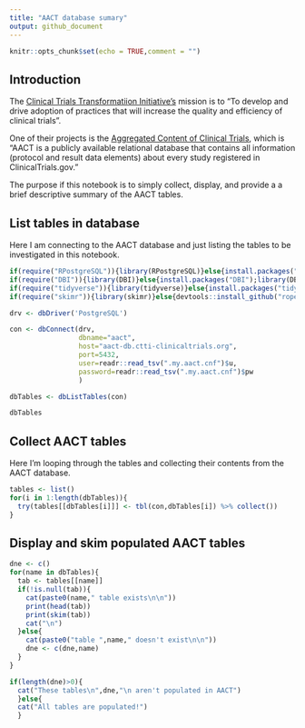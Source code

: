 ```yaml
---
title: "AACT database sumary"
output: github_document
---
```


```r
knitr::opts_chunk$set(echo = TRUE,comment = "")
```

## Introduction

The [Clinical Trials Transformatiion Initiative's](https://www.ctti-clinicaltrials.org/who-we-are/strategic-plan) mission is to "To develop and drive adoption of practices that will increase the quality and efficiency of clinical trials".

One of their projects is the [Aggregated Content of Clinical Trials](https://aact.ctti-clinicaltrials.org/), which is "AACT is a publicly available relational database that contains all information (protocol and result data elements) about every study registered in ClinicalTrials.gov."

The purpose if this notebook is to simply collect, display, and provide a a brief descriptive summary of the AACT tables. 

## List tables in database

Here I am connecting to the AACT database and just listing the tables to be investigated in this notebook.

```r

if(require("RPostgreSQL")){library(RPostgreSQL)}else{install.packages("RPostgreSQL");library(RPostgreSQL)}
if(require("DBI")){library(DBI)}else{install.packages("DBI");library(DBI)}
if(require("tidyverse")){library(tidyverse)}else{install.packages("tidyverse");library(tidyverse)}
if(require("skimr")){library(skimr)}else{devtools::install_github("ropenscilabs/skimr");library(skimr)}

drv <- dbDriver('PostgreSQL')

con <- dbConnect(drv, 
                 dbname="aact",
                 host="aact-db.ctti-clinicaltrials.org", 
                 port=5432,
                 user=readr::read_tsv(".my.aact.cnf")$u, 
                 password=readr::read_tsv(".my.aact.cnf")$pw
                 )

dbTables <- dbListTables(con)

dbTables

```

## Collect AACT tables

Here I'm looping through the tables and collecting their contents from the AACT database.

```r

tables <- list()
for(i in 1:length(dbTables)){
  try(tables[[dbTables[i]]] <- tbl(con,dbTables[i]) %>% collect())
}

```

## Display and skim populated AACT tables

```r
dne <- c()
for(name in dbTables){
  tab <- tables[[name]]
  if(!is.null(tab)){
    cat(paste0(name," table exists\n\n"))
    print(head(tab))
    print(skim(tab))
    cat("\n")
  }else{
    cat(paste0("table ",name," doesn't exist\n\n"))
    dne <- c(dne,name)
  }
}

if(length(dne)>0){
  cat("These tables\n",dne,"\n aren't populated in AACT")
  }else{
  cat("All tables are populated!")
  }
```


<!-- ## Brief overview of target tables -->

<!-- In this section, I'm giving brief points and showing a bit of the data from each table.  -->

<!-- ```{r} -->
<!-- for(name in names(target_tables)){ -->
<!-- tab <- tables[[name]] -->
<!-- if(nrow(tab)>0){ -->
<!--   cat(paste0(name," table exists\t")) -->
<!--   head(tab) -->
<!-- }else{ -->
<!--   cat(paste0("table ",name," doesn't exist\t")) -->
<!-- } -->
<!-- } -->

<!-- ``` -->

<!-- ### outcome analyses -->

<!-- ```{r} -->
<!-- tab <- tables[["outcome_analyses"]] -->
<!-- nrow(tab) -->
<!-- head(tab) -->
<!-- apply(tab,2,skimr::n_missing) -->
<!-- ``` -->

<!-- This table contains `r nrow(tab)` outcome analyses from `r nrow(tab)` clinical trials. I'm not sure what each column means...Luckily, this [document](ClinicalTrials.gov Results Data Element...terventional and Observational Studies) contains that information! The different columns list the types of statistical tests used and their parameters. Alot of these parameters are missing. -->

<!-- ### facility investigators -->

<!-- ```{r} -->
<!-- tab <- tables[["facility_investigators"]] -->
<!-- nrow(tab) -->
<!-- head(tab) -->
<!-- apply(tab,2,skimr::n_missing) -->
<!-- ``` -->

<!-- This table contains `r nrow(tab)` facility roles for `r nrow(tab)` clinical trials.  -->

<!-- ```{r} -->
<!-- tab %>% group_by(role) %>% count() %>% ggplot() + geom_bar(stat="identity",aes(role,n,fill=role)) + coord_flip() -->
<!-- ``` -->

<!-- Apparently, mostly principal investigators are listed and then sub-investigators. But no study chairs.  -->

<!-- ### outcome counts -->

<!-- ```{r} -->
<!-- tab <- tables[["outcome_counts"]] -->
<!-- nrow(tab) -->
<!-- head(tab) -->
<!-- apply(tab,2,skimr::n_missing) -->
<!-- ``` -->

<!-- This table contains the counts of outcomes, about `r nrow(tab)`, for `r length(unique(tab$nct_id))` clinical trials. This table is completely filled but only has information on a relatively few clinical trials. -->

<!-- ### drop withdrawals -->

<!-- ```{r} -->
<!-- tab <- tables[["drop_withdrawals"]] -->
<!-- nrow(tab) -->
<!-- head(tab) -->
<!-- apply(tab,2,skimr::n_missing) -->
<!-- ``` -->

<!-- This table contains study drop information for `r length(unique(tab$nct_id))` clinical trials. This table is completely filled but only has information on a relatively few clinical trials. -->

<!-- ###baseline measurements -->

<!-- ```{r} -->
<!-- tab <- tables[["baseline_measurements"]] -->
<!-- nrow(tab) -->
<!-- head(tab) -->
<!-- apply(tab,2,skimr::n_missing) -->
<!-- ``` -->

<!-- This table contains study measurement info for `r length(unique(tab$nct_id))` clinical trials. This table is missing some parameter values and only has information on a relatively few clinical trials. -->

<!-- ### outcome analysis groups -->

<!-- ```{r} -->
<!-- tab <- tables[["outcome_analysis_groups"]] -->
<!-- nrow(tab) -->
<!-- head(tab) -->
<!-- apply(tab,2,skimr::n_missing) -->
<!-- ``` -->

<!-- This table contains study outcome analysis information for `r length(unique(tab$nct_id))` clinical trials. This table is completely filled but only has information on a relatively few clinical trials. And I'm not sire what the ctgov_group_code means... -->

<!-- ### baseline counts -->

<!-- ```{r} -->
<!-- tab <- tables[["baseline_counts"]] -->
<!-- nrow(tab) -->
<!-- head(tab) -->
<!-- apply(tab,2,skimr::n_missing) -->
<!-- ``` -->

<!-- This table contains study baseline counts information for `r length(unique(tab$nct_id))` clinical trials. This table is completely filled but only has information on a relatively few clinical trials. I'm also not sure what these columnns mean... -->

<!-- ### browse interventions -->

<!-- ```{r} -->
<!-- tab <- tables[["browse_interventions"]] -->
<!-- nrow(tab) -->
<!-- head(tab) -->
<!-- apply(tab,2,skimr::n_missing) -->
<!-- ``` -->

<!-- This table contains study baseline counts information for `r length(unique(tab$nct_id))` clinical trials. This table is completely filled but only has information on a relatively few clinical trials. I'm also not sure what these columnns mean... -->

<!-- ### browse interventions -->

<!-- ```{r} -->
<!-- tab <- tables[["browse_interventions"]] -->
<!-- nrow(tab) -->
<!-- head(tab) -->
<!-- apply(tab,2,skimr::n_missing) -->
<!-- ``` -->

<!-- This table contains study baseline counts information for `r length(unique(tab$nct_id))` clinical trials. This table is completely filled but only has information on a relatively few clinical trials. I'm also not sure what these columnns mean... -->
